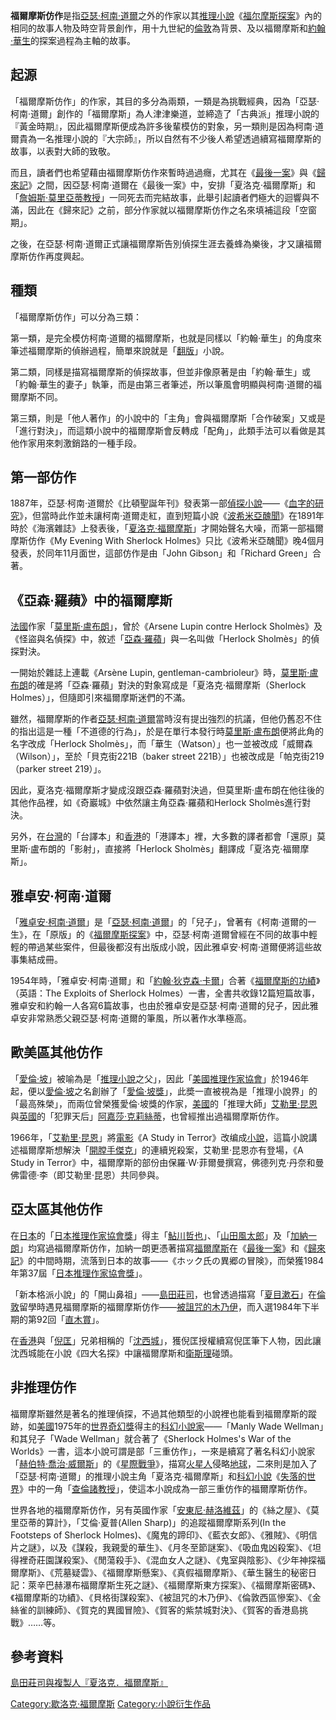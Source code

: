 {{Multiple issues|
{{No footnotes|time=2021-11-06T08:57:25+00:00}}
{{Refimprove|time=2021-11-06T08:57:25+00:00}}
}}
{{noteTA
|T=福爾摩斯仿作}}

'''福爾摩斯仿作'''是指[[亞瑟·柯南·道爾|亞瑟·柯南·道爾]]之外的作家以其[[推理小說|推理小說]]《[[福尔摩斯探案|福尔摩斯探案]]》內的相同的故事人物及時空背景創作，用十九世紀的[[倫敦|倫敦]]為背景、及以福爾摩斯和[[約翰·華生|約翰·華生]]的探案過程為主軸的故事。

==起源==
「福爾摩斯仿作」的作家，其目的多分為兩類，一類是為挑戰經典，因為「亞瑟·柯南·道爾」創作的「福爾摩斯」為人津津樂道，並締造了「古典派」推理小說的『黃金時期』，因此福爾摩斯便成為許多後輩模仿的對象，另一類則是因為柯南·道爾貴為一名推理小說的『大宗師』，所以自然有不少後人希望透過續寫福爾摩斯的故事，以表對大師的致敬。

而且，讀者們也希望藉由福爾摩斯仿作來暫時過過癮，尤其在《[[最後一案|最後一案]]》與《[[歸來記|歸來記]]》之間，因亞瑟·柯南·道爾在《最後一案》中，安排「夏洛克·福爾摩斯」和「[[詹姆斯·莫里亞蒂教授|詹姆斯·莫里亞蒂教授]]」一同死去而完結故事，此舉引起讀者們極大的迴響與不滿，因此在《歸來記》之前，部分作家就以福爾摩斯仿作之名來填補這段「空窗期」。

之後，在亞瑟·柯南·道爾正式讓福爾摩斯告別偵探生涯去養蜂為樂後，才又讓福爾摩斯仿作再度興起。

==種類==
「福爾摩斯仿作」可以分為三類：

第一類，是完全模仿柯南·道爾的福爾摩斯，也就是同樣以「約翰·華生」的角度來筆述福爾摩斯的偵辦過程，簡單來說就是「[[翻版|翻版]]」小說。

第二類，同樣是描寫福爾摩斯的偵探故事，但並非像原著是由「約翰·華生」或「約翰·華生的妻子」執筆，而是由第三者筆述，所以筆風會明顯與柯南·道爾的福爾摩斯不同。

第三類，則是「他人著作」的小說中的「主角」會與福爾摩斯「合作破案」又或是「進行對決」，而這類小說中的福爾摩斯會反轉成「配角」，此類手法可以看做是其他作家用來刺激銷路的一種手段。

==第一部仿作==
1887年，亞瑟·柯南·道爾於《比頓聖誕年刊》發表第一部[[偵探小說|偵探小說]]——《[[血字的研究|血字的研究]]》，但當時此作並未讓柯南·道爾走紅，直到短篇小說《[[波希米亞醜聞|波希米亞醜聞]]》在1891年時於《海濱雜誌》上發表後，「[[夏洛克·福爾摩斯|夏洛克·福爾摩斯]]」才開始聲名大噪，而第一部福爾摩斯仿作《My Evening With Sherlock Holmes》只比《波希米亞醜聞》晚4個月發表，於同年11月面世，這部仿作是由「John Gibson」和「Richard Green」合著。

==《亞森·羅蘋》中的福爾摩斯==
[[法國|法國]]作家「[[莫里斯·盧布朗|莫里斯·盧布朗]]」，曾於《Arsene Lupin contre Herlock Sholmès》及《怪盜與名偵探》中，敘述「[[亞森·羅蘋|亞森·羅蘋]]」與一名叫做「Herlock Sholmès」的偵探對決。

一開始於雜誌上連載《Arsène Lupin, gentleman-cambrioleur》時，[[莫里斯·盧布朗|莫里斯·盧布朗]]的確是將「亞森·羅蘋」對決的對象寫成是「夏洛克·福爾摩斯（Sherlock Holmes）」，但隨即引來福爾摩斯迷們的不滿。

雖然，福爾摩斯的作者[[亞瑟·柯南·道爾|亞瑟·柯南·道爾]]當時沒有提出強烈的抗議，但他仍舊忍不住的指出這是一種「不道德的行為」，於是在單行本發行時[[莫里斯·盧布朗|莫里斯·盧布朗]]便將此角的名字改成「Herlock Sholmès」，而「華生（Watson）」也一並被改成「威爾森（Wilson）」，至於「貝克街221B（baker street 221B）」也被改成是「帕克街219（parker street 219）」。

因此，夏洛克·福爾摩斯才變成沒跟亞森·羅蘋對決過，但莫里斯·盧布朗在他往後的其他作品裡，如《奇巖城》中依然讓主角亞森·羅蘋和Herlock Sholmès進行對決。

另外，在[[台灣|台灣]]的「台譯本」和[[香港|香港]]的「港譯本」裡，大多數的譯者都會「還原」莫里斯·盧布朗的「影射」，直接將「Herlock Sholmès」翻譯成「夏洛克·福爾摩斯」。

==雅卓安·柯南·道爾==
「[[雅卓安·柯南·道爾|雅卓安·柯南·道爾]]」是「[[亞瑟·柯南·道爾|亞瑟·柯南·道爾]]」的「兒子」，曾著有《柯南·道爾的一生》，在「原版」的《[[福爾摩斯探案|福爾摩斯探案]]》中，亞瑟·柯南·道爾曾經在不同的故事中輕輕的帶過某些案件，但最後都沒有出版成小說，因此雅卓安·柯南·道爾便將這些故事集結成冊。

1954年時，「雅卓安·柯南·道爾」和「[[約翰·狄克森·卡爾|約翰·狄克森·卡爾]]」合著《[[福爾摩斯的功績|福爾摩斯的功績]]》（英語：The Exploits of Sherlock Holmes）一書，全書共收錄12篇短篇故事，雅卓安和約翰一人各寫6篇故事，也由於雅卓安是亞瑟·柯南·道爾的兒子，因此雅卓安非常熟悉父親亞瑟·柯南·道爾的筆風，所以著作水準極高。

==歐美區其他仿作==
「[[愛倫·坡|愛倫·坡]]」被喻為是「[[推理小說|推理小說]]之父」，因此「[[美國推理作家協會|美國推理作家協會]]」於1946年起，便以[[愛倫·坡|愛倫·坡]]之名創辦了「[[愛倫·坡獎|愛倫·坡獎]]」，此奬一直被視為是「推理小說界」的「最高殊榮」，而兩位曾榮獲愛倫·坡獎的作家，[[美國|美國]]的「推理大師」[[艾勒里·昆恩|艾勒里·昆恩]]與[[英國|英國]]的「犯罪天后」[[阿嘉莎·克莉絲蒂|阿嘉莎·克莉絲蒂]]，也曾經推出過福爾摩斯仿作。

1966年，「[[艾勒里·昆恩|艾勒里·昆恩]]」將[[電影|電影]]《A Study in Terror》改编成[[小說|小說]]，這篇小說講述福爾摩斯想解決「[[開膛手傑克|開膛手傑克]]」的連續兇殺案，艾勒里·昆恩亦有登場，《A Study in Terror》中，福爾摩斯的部份由保羅·W·菲爾曼撰寫，佛德列克·丹奈和曼佛雷德·李（即艾勒里·昆恩）共同參與。

==亞太區其他仿作==
在[[日本|日本]]的「[[日本推理作家協會獎|日本推理作家協會獎]]」得主「[[鮎川哲也|鮎川哲也]]」、「[[山田風太郎|山田風太郎]]」及「[[加納一朗|加納一朗]]」均寫過福爾摩斯仿作，加納一朗更憑著描寫[[福爾摩斯|福爾摩斯]]在《[[最後一案|最後一案]]》和《[[歸來記|歸來記]]》的中間時期，流落到日本的故事——《ホック氏の異郷の冒険》，而榮獲1984年第37屆「[[日本推理作家協會獎|日本推理作家協會獎]]」。

「新本格派小說」的「開山鼻祖」——[[島田莊司|島田莊司]]，也曾透過描寫「[[夏目漱石|夏目漱石]]」在[[倫敦|倫敦]]留學時遇見福爾摩斯的福爾摩斯仿作——[[被詛咒的木乃伊|被詛咒的木乃伊]]，而入選1984年下半期的第92回「[[直木賞|直木賞]]」。

在[[香港|香港]]與「[[倪匡|倪匡]]」兄弟相稱的「[[沈西城|沈西城]]」，獲倪匡授權續寫倪匡筆下人物，因此讓沈西城能在小說《四大名探》中讓福爾摩斯和[[衛斯理|衛斯理]]碰頭。

==非推理仿作==
福爾摩斯雖然是著名的推理偵探，不過其他類型的小說裡也能看到福爾摩斯的蹤跡，如[[美國|美國]]1975年的[[世界奇幻獎|世界奇幻獎]]得主的[[科幻小說家|科幻小說家]]——「Manly Wade Wellman」和其兒子「Wade Wellman」就合著了《Sherlock Holmes's War of the Worlds》一書，這本小說可謂是部「三重仿作」，一來是續寫了著名科幻小說家「[[赫伯特·喬治·威爾斯|赫伯特·喬治·威爾斯]]」的《[[星際戰爭|星際戰爭]]》，描寫[[火星人|火星人]]侵略[[地球|地球]]，二來則是加入了「亞瑟·柯南·道爾」的推理小說主角「夏洛克·福爾摩斯」和[[科幻小說|科幻小說]]《[[失落的世界|失落的世界]]》中的一角「[[查倫諸教授|查倫諸教授]]」，使這本小說成為一部三重仿作的福爾摩斯仿作。

世界各地的福爾摩斯仿作，另有英國作家「[[安東尼·霍洛維茨|安東尼‧赫洛維茲]]」的《絲之屋》、《莫里亞蒂的算計》，「艾倫‧夏普(Allen Sharp)」的追蹤福爾摩斯系列(In the Footsteps of Sherlock Holmes)、《魔鬼的蹄印》、《藍衣女郎》、《雅賊》、《明信片之謎》，以及《謀殺，我親愛的華生》、《月冬至節謎案》、《吸血鬼凶殺案》、《坦得裡奇莊園謀殺案》、《閒蕩殺手》、《混血女人之謎》、《鬼室與陰影》、《少年神探福爾摩斯》、《荒墓疑雲》、《福爾摩斯懸案》、《真假福爾摩斯》、《華生醫生的秘密日記：萊辛巴赫瀑布福爾摩斯生死之謎》、《福爾摩斯東方探案》、《福爾摩斯密碼》、《福爾摩斯的功績》、《貝格街謀殺案》、《被詛咒的木乃伊》、《倫敦西區慘案》、《金絲雀的訓練師》、《賀克的異國冒險》、《賀客的紫禁城對決》、《賀客的香港島挑戰》……等。

==參考資料==
<div class="references-small">
[http://www.crown.com.tw/no22/km002_4_1.htm#top 島田莊司與複製人『夏洛克．福爾摩斯』]{{Wayback|url=http://www.crown.com.tw/no22/km002_4_1.htm#top |date=20050211002347 }}
<references />
</div>
[[Category:歇洛克·福爾摩斯|Category:歇洛克·福爾摩斯]]
[[Category:小說衍生作品|Category:小說衍生作品]]